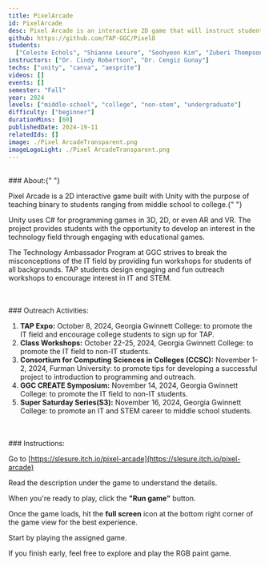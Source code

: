 ```yaml
---
title: PixelArcade
id: PixelArcade
desc: Pixel Arcade is an interactive 2D game that will instruct students about the basics of binary. It was built using Unity and C#. Binary is the basis of how computers, photo editing, RGB, audio, and many other technologies work, which is why we wanted to get students familiar with it early on. Participants will play a tutorial and then 3 mini-games.
github: https://github.com/TAP-GGC/Pixel8
students:
  ["Celeste Echols", "Shianne Lesure", "Seohyeon Kim", "Zuberi Thompson"]
instructors: ["Dr. Cindy Robertson", "Dr. Cengiz Gunay"]
techs: ["unity", "canva", "aesprite"]
videos: []
events: []
semester: "Fall"
year: 2024
levels: ["middle-school", "college", "non-stem", "undergraduate"]
difficulty: ["beginner"]
durationMins: [60]
publishedDate: 2024-19-11
relatedIds: []
image: ./Pixel ArcadeTransparent.png
imageLogoLight: ./Pixel ArcadeTransparent.png
---
```


<br />
### About:{" "}

Pixel Arcade is a 2D interactive game built with Unity with the purpose
of teaching binary to students ranging from middle school to college.{" "}

Unity uses C# for programming
games in 3D, 2D, or even AR and VR. The project provides students with the opportunity
to develop an interest in the technology field through engaging with educational
games.

The Technology Ambassador Program at GGC strives to break the misconceptions of the IT field by providing fun workshops for students of all backgrounds. TAP students design engaging and fun outreach workshops to encourage interest in IT and STEM.

<br />
<br />
### Outreach Activities:

1.  <b>TAP Expo:</b> October 8, 2024, Georgia Gwinnett College: to promote the IT
    field and encourage college students to sign up for TAP.
2.  <b>Class Workshops:</b> October 22-25, 2024, Georgia Gwinnett College: to promote
    the IT field to non-IT students.
3.  <b>Consortium for Computing Sciences in Colleges (CCSC):</b> November 1-2, 2024,
    Furman University: to promote tips for developing a successful project to introduction
    to programming and outreach.
4.  <b>GGC CREATE Symposium:</b> November 14, 2024, Georgia Gwinnett College: to
    promote the IT field to non-IT students.
5.  <b>Super Saturday Series(S3):</b> November 16, 2024, Georgia Gwinnett College:
    to promote an IT and STEM career to middle school students.

<br />
<br />
### Instructions:

Go to [https://slesure.itch.io/pixel-arcade](https://slesure.itch.io/pixel-arcade)

Read the description under the game to understand the details.​

When you're ready to play, click the <b>"Run game"</b> button.​

Once the game loads, hit the <b>full screen</b> icon at the bottom right corner of the game view for the best experience.​

Start by playing the assigned game.​

If you finish early, feel free to explore and play the RGB paint game.

